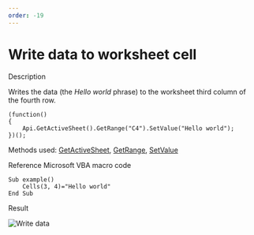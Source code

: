 ```yaml
---
order: -19
---
```

# [](/plugin/macrosamples/)Write data to worksheet cell

Description

Writes the data (the *Hello world* phrase) to the worksheet third column of the fourth row.

```
(function()
{
    Api.GetActiveSheet().GetRange("C4").SetValue("Hello world");
})();
```

Methods used: [GetActiveSheet](/docbuilder/spreadsheetapi/api/getactivesheet), [GetRange](/docbuilder/spreadsheetapi/apiworksheet/getrange), [SetValue](/docbuilder/spreadsheetapi/apirange/setvalue)

Reference Microsoft VBA macro code

```
Sub example()
    Cells(3, 4)="Hello world"
End Sub
```

Result

![Write data](/content/img/plugins/write_data_to_cell.png)
